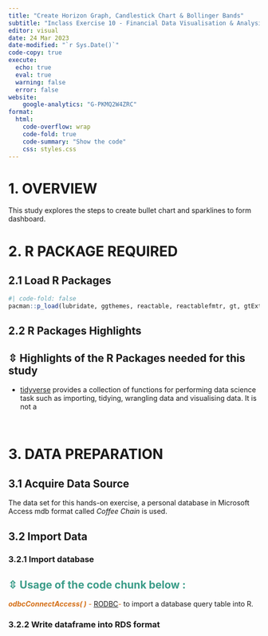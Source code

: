```yaml
---
title: "Create Horizon Graph, Candlestick Chart & Bollinger Bands"
subtitle: "Inclass Exercise 10 - Financial Data Visualisation & Analysis"
editor: visual
date: 24 Mar 2023
date-modified: "`r Sys.Date()`"
code-copy: true
execute: 
  echo: true
  eval: true
  warning: false
  error: false
website: 
    google-analytics: "G-PKMQ2W4ZRC"
format:
  html:
    code-overflow: wrap
    code-fold: true
    code-summary: "Show the code"
    css: styles.css
---
```


# **1. OVERVIEW**

This study explores the steps to create bullet chart and sparklines to form dashboard.

# **2. R PACKAGE REQUIRED**

## **2.1 Load R Packages**

```r
#| code-fold: false
pacman::p_load(lubridate, ggthemes, reactable, reactablefmtr, gt, gtExtras, tidyverse)
```

## 2.2 R Packages Highlights

::: {.callout-tip collapse="true" appearance="simple" icon="false"}
## **⇳ Highlights of the R Packages needed for this study**

-   [tidyverse](https://www.tidyverse.org/) provides a collection of functions for performing data science task such as importing, tidying, wrangling data and visualising data. It is not a
:::

<br>

# **3. DATA PREPARATION**

## **3.1 Acquire Data Source**

The data set for this hands-on exercise, a personal database in Microsoft Access mdb format called *Coffee Chain* is used.

## **3.2 Import Data**

### **3.2.1 Import database**

::: {.callout-tip collapse="true" appearance="simple" icon="false"}
## [**⇳ Usage of the code chunk below :**]{style="color:#3a9c88"}

[***odbcConnectAccess( )*** - [RODBC](https://cran.r-project.org/web/packages/RODBC/)-]{style="color:#d46e15"} to import a database query table into R.
:::

### 3.2.2 Write dataframe into RDS format
